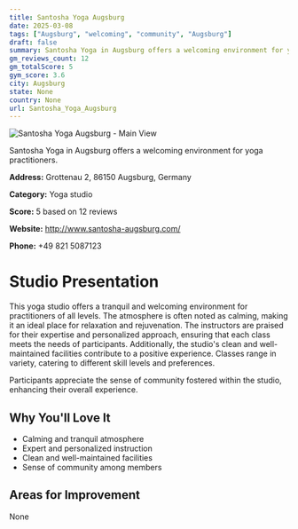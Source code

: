 ```yaml
---
title: Santosha Yoga Augsburg
date: 2025-03-08
tags: ["Augsburg", "welcoming", "community", "Augsburg"]  
draft: false
summary: Santosha Yoga in Augsburg offers a welcoming environment for yoga practitioners.
gm_reviews_count: 12
gm_totalScore: 5
gym_score: 3.6
city: Augsburg
state: None
country: None
url: Santosha_Yoga_Augsburg
---
```


<div className="aspect-[16/9] relative my-8">
  <img 
    src="https://streetviewpixels-pa.googleapis.com/v1/thumbnail?panoid=0kAEx9e7ehz8KKUMPiGadQ&cb_client=search.gws-prod.gps&w=408&h=240&yaw=348.82898&pitch=0&thumbfov=100"
    alt="Santosha Yoga Augsburg - Main View"
    className="object-cover absolute inset-0 w-full h-full rounded-lg"
  />
</div>

Santosha Yoga in Augsburg offers a welcoming environment for yoga practitioners.

**Address:** Grottenau 2, 86150 Augsburg, Germany

**Category:** Yoga studio

**Score:** 5 based on 12 reviews

**Website:** http://www.santosha-augsburg.com/

**Phone:** +49 821 5087123

# Studio Presentation

This yoga studio offers a tranquil and welcoming environment for practitioners of all levels. The atmosphere is often noted as calming, making it an ideal place for relaxation and rejuvenation. The instructors are praised for their expertise and personalized approach, ensuring that each class meets the needs of participants. Additionally, the studio's clean and well-maintained facilities contribute to a positive experience. Classes range in variety, catering to different skill levels and preferences.

Participants appreciate the sense of community fostered within the studio, enhancing their overall experience.

## Why You'll Love It

- Calming and tranquil atmosphere
- Expert and personalized instruction
- Clean and well-maintained facilities
- Sense of community among members

## Areas for Improvement

None

<div className="grid grid-cols-1 xl:grid-cols-2 gap-4 my-8">

</div>
